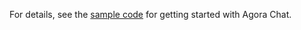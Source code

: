 <PlatformWrapper platform="flutter">

For details, see the [sample code](https://github.com/AgoraIO/Agora-Chat-API-Examples/tree/main/chat_flutter) for getting started with Agora Chat.

</PlatformWrapper>